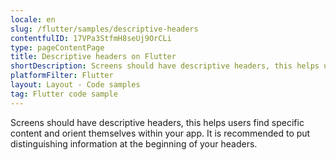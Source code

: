 ```yaml
---
locale: en
slug: /flutter/samples/descriptive-headers
contentfulID: 17VPa3StfmH8seUj9OrCLi
type: pageContentPage
title: Descriptive headers on Flutter
shortDescription: Screens should have descriptive headers, this helps users find specific content and orient themselves within your app.
platformFilter: Flutter
layout: Layout - Code samples
tag: Flutter code sample
---
```


Screens should have descriptive headers, this helps users find specific content and orient themselves within your app. It is recommended to put distinguishing information at the beginning of your headers.

<CodeSample id="screen-headers" locale="en" platform="flutter"/>